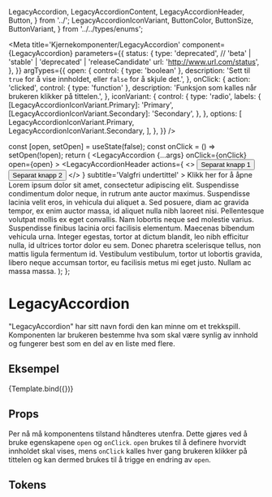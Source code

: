   LegacyAccordion,
  LegacyAccordionContent,
  LegacyAccordionHeader,
  Button,
} from '../';
  LegacyAccordionIconVariant,
  ButtonColor,
  ButtonSize,
  ButtonVariant,
} from '../../types/enums';

<Meta
  title='Kjernekomponenter/LegacyAccordion'
  component={LegacyAccordion}
  parameters={{
    status: {
      type: 'deprecated', // 'beta' | 'stable' | 'deprecated' | 'releaseCandidate'
      url: 'http://www.url.com/status',
    },
  }}
  argTypes={{
    open: {
      control: { type: 'boolean' },
      description:
        'Sett til `true` for å vise innholdet, eller `false` for å skjule det.',
    },
    onClick: {
      action: 'clicked',
      control: { type: 'function' },
      description: 'Funksjon som kalles når brukeren klikker på tittelen.',
    },
    iconVariant: {
      control: {
        type: 'radio',
        labels: {
          [LegacyAccordionIconVariant.Primary]: 'Primary',
          [LegacyAccordionIconVariant.Secondary]: 'Secondary',
        },
      },
      options: [
        LegacyAccordionIconVariant.Primary,
        LegacyAccordionIconVariant.Secondary,
      ],
    },
  }}
/>

  const [open, setOpen] = useState(false);
  const onClick = () => setOpen(!open);
  return (
    <LegacyAccordion
      {...args}
      onClick={onClick}
      open={open}
    >
      <LegacyAccordionHeader
        actions={
          <>
            <Button
              variant={ButtonVariant.Filled}
              color={ButtonColor.Primary}
              size={ButtonSize.Small}
            >
              Separat knapp 1
            </Button>
            <Button
              variant={ButtonVariant.Outline}
              color={ButtonColor.Primary}
              size={ButtonSize.Small}
            >
              Separat knapp 2
            </Button>
          </>
        }
        subtitle='Valgfri undertittel'
      >
        Klikk her for å åpne
      </LegacyAccordionHeader>
      <LegacyAccordionContent>
        Lorem ipsum dolor sit amet, consectetur adipiscing elit. Suspendisse
        condimentum dolor neque, in rutrum ante auctor maximus. Suspendisse
        lacinia velit eros, in vehicula dui aliquet a. Sed posuere, diam ac
        gravida tempor, ex enim auctor massa, id aliquet nulla nibh laoreet
        nisi. Pellentesque volutpat mollis ex eget convallis. Nam lobortis neque
        sed molestie varius. Suspendisse finibus lacinia orci facilisis
        elementum. Maecenas bibendum vehicula urna. Integer egestas, tortor at
        dictum blandit, leo nibh efficitur nulla, id ultrices tortor dolor eu
        sem. Donec pharetra scelerisque tellus, non mattis ligula fermentum id.
        Vestibulum vestibulum, tortor ut lobortis gravida, libero neque accumsan
        tortor, eu facilisis metus mi eget justo. Nullam ac massa massa.
      </LegacyAccordionContent>
    </LegacyAccordion>
  );
};

# LegacyAccordion

"LegacyAccordion" har sitt navn fordi den kan minne om et trekkspill.
Komponenten lar brukeren bestemme hva som skal være synlig av innhold og fungerer best som en del av en liste med flere.

## Eksempel

<Canvas>
  <Story
    name='LegacyAccordion'
    args={{
      open: false,
      iconVariant: LegacyAccordionIconVariant.Primary,
    }}
  >
    {Template.bind({})}
  </Story>
</Canvas>

## Props

Per nå må komponentens tilstand håndteres utenfra. Dette gjøres ved å bruke egenskapene `open` og `onClick`.
`open` brukes til å definere hvorvidt innholdet skal vises,
mens `onClick` kalles hver gang brukeren klikker på tittelen og kan dermed brukes til å trigge en endring av `open`.

<ArgsTable story='LegacyAccordion' />

## Tokens

<TokensTable
  componentName='LegacyAccordion'
  description
  jsonKey='component.LegacyAccordion'
  showPreview={false}
/>
